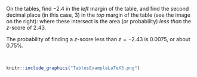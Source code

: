 
:::::: {.cols data-latex=""}

::: {.col data-latex="{0.45\textwidth}"}
On the tables, find $-2.4$ in the *left* margin of the table, and find the second decimal place (in this case, $3$) in the *top* margin of the table (see the image on the right): where these intersect is the area (or probability) *less than* the $z$-score of $2.43$.
\medskip

The probability of finding a $z$-score less than $z = -2.43$ is $0.0075$, or about $0.75$\%.
:::

::: {.col data-latex="{0.07\textwidth}"}
\ 
<!-- an empty Div (with a white space), serving as a column separator -->
:::

::: {.col data-latex="{0.48\textwidth}"}
```r
knitr::include_graphics("TablesExampleLaTeX3.png")
```
:::
::::::
